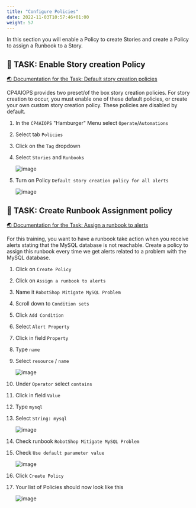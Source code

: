 ```yaml
---
title: "Configure Policies"
date: 2022-11-03T10:57:46+01:00
weight: 57
---
```




In this section you will enable a Policy to create Stories and create a Policy to assign a Runbook to a Story.


## 🚀 TASK: Enable Story creation Policy

<a href="https://www.ibm.com/docs/en/cloud-paks/cloud-pak-aiops/4.2.0?topic=policies-default-story-creation" target="_blank" >🌏 Documentation for the Task: Default story creation policies</a>



CP4AIOPS provides two preset/of the box story creation policies. For story creation to occur, you must enable one of these default policies, or create your own custom story creation policy. These policies are disabled by default.



<Accordion>
<AccordionItem title="💡 Solution?">

1. In the `CP4AIOPS` "Hamburger" Menu select `Operate`/`Automations`
1. Select tab `Policies`
1. Click on the `Tag` dropdown
1. Select `Stories` and `Runbooks`

	![image](./../images/33_policy.png)

1. Turn on Policy `Default story creation policy for all alerts` 

	![image](./../images/34_policy.png)

</AccordionItem>
</Accordion>



## 🚀 TASK: Create Runbook Assignment policy

<a href="https://www.ibm.com/docs/en/cloud-paks/cloud-pak-aiops/4.2.0?topic=policies-assign-runbook-alerts" target="_blank" >🌏 Documentation for the Task: Assign a runbook to alerts</a>



For this training, you want to have a runbook take action when you receive alerts stating that the MySQL database is not reachable. 
Create a policy to assign this runbook every time we get alerts related to a problem with the MySQL database.





<Accordion>
<AccordionItem title="💡 Solution?">

1. Click on `Create Policy`
1. Click on `Assign a runbook to alerts`
1. Name it `RobotShop Mitigate MySQL Problem`
1. Scroll down to `Condition sets`
1. Click `Add Condition`
1. Select `Alert Property`
1. Click in field  `Property`
1. Type `name`
1. Select `resource` / `name`

	![image](./../images/35_runbook.png)

1. Under `Operator` select `contains`
1. Click in field  `Value`
1. Type `mysql`
1. Select `String: mysql`

	![image](./../images/36_runbook.png)

1. Check runbook `RobotShop Mitigate MySQL Problem`
1. Check `Use default parameter value`

	![image](./../images/37_runbook.png)

1. Click `Create Policy`

1. Your list of Policies should now look like this

	![image](./../images/38_runbook.png)


</AccordionItem>
</Accordion>